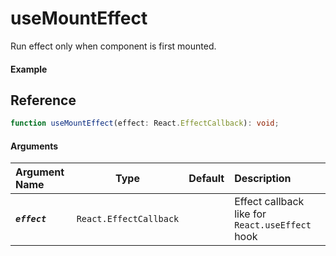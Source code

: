 
<Meta title="Lifecycle/useMountEffect" component={Example} />

# useMountEffect

Run effect only when component is first mounted.

#### Example

<Canvas>
  <Story story={Example} />
</Canvas>

## Reference

```ts
function useMountEffect(effect: React.EffectCallback): void;
```

#### Arguments

| Argument Name  |          Type          | Default     | Description                                     |
| :------------- | :--------------------: | :---------- | :---------------------------------------------- |
| _**`effect`**_ | `React.EffectCallback` |             | Effect callback like for `React.useEffect` hook |


